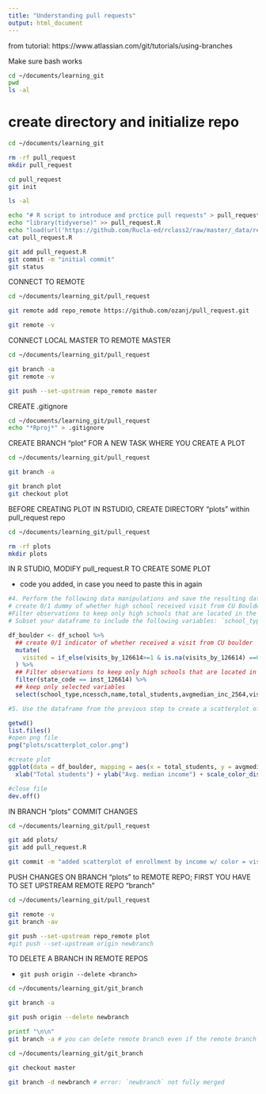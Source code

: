 ```yaml
---
title: "Understanding pull requests"
output: html_document
---
```


from tutorial: https://www.atlassian.com/git/tutorials/using-branches


Make sure bash works
```bash
cd ~/documents/learning_git
pwd
ls -al
```

# create directory and initialize repo
```bash
cd ~/documents/learning_git

rm -rf pull_request
mkdir pull_request

cd pull_request
git init

ls -al

echo "# R script to introduce and prctice pull requests" > pull_request.R
echo "library(tidyverse)" >> pull_request.R
echo "load(url('https://github.com/Rucla-ed/rclass2/raw/master/_data/recruiting/recruit_school_somevars.RData'))" >> pull_request.R
cat pull_request.R

git add pull_request.R
git commit -m "initial commit"
git status
```


CONNECT TO REMOTE
```bash
cd ~/documents/learning_git/pull_request

git remote add repo_remote https://github.com/ozanj/pull_request.git

git remote -v
```


CONNECT LOCAL MASTER TO REMOTE MASTER
```bash
cd ~/documents/learning_git/pull_request

git branch -a
git remote -v

git push --set-upstream repo_remote master
```


CREATE .gitignore
```bash
cd ~/documents/learning_git/pull_request
echo "*Rproj*" > .gitignore
```


CREATE BRANCH "plot" FOR A NEW TASK WHERE YOU CREATE A PLOT
```bash
cd ~/documents/learning_git/pull_request

git branch -a

git branch plot
git checkout plot
```


BEFORE CREATING PLOT IN RSTUDIO, CREATE DIRECTORY "plots" within pull_request repo
```bash
cd ~/documents/learning_git/pull_request

rm -rf plots
mkdir plots
```


IN R STUDIO, MODIFY pull_request.R TO CREATE SOME PLOT

- code you added, in case you need to paste this in again
```r
#4. Perform the following data manipulations and save the resulting dataframe in an object to use later:
# create 0/1 dummy of whether high school received visit from CU Boulder
#Filter observations to keep only high schools that are located in the same state as the university
# Subset your dataframe to include the following variables: `school_type`, `ncessch`, `name`, `total_students`, `avgmedian_inc_2564`, `visits_by_[univ]`, `visited`

df_boulder <- df_school %>% 
  ## create 0/1 indicator of whether received a visit from CU boulder
  mutate(
    visited = if_else(visits_by_126614>=1 & is.na(visits_by_126614) ==0,1,0)
  ) %>% 
  ## Filter observations to keep only high schools that are located in the same state as the university
  filter(state_code == inst_126614) %>% 
  ## keep only selected variables
  select(school_type,ncessch,name,total_students,avgmedian_inc_2564,visits_by_126614,visited)

#5. Use the dataframe from the previous step to create a scatterplot of total enrollment by median household income and have different point colors based on whether the high school has been visited or not by the university.

getwd()
list.files()
#open png file  
png("plots/scatterplot_color.png")

#create plot
ggplot(data = df_boulder, mapping = aes(x = total_students, y = avgmedian_inc_2564, color = as.factor(visited))) + geom_point() +
  xlab("Total students") + ylab("Avg. median income") + scale_color_discrete(name = "Legend", labels = c("No visit", "Visits"))

#close file
dev.off()
```


IN BRANCH "plots" COMMIT CHANGES
```bash
cd ~/documents/learning_git/pull_request

git add plots/
git add pull_request.R

git commit -m "added scatterplot of enrollment by income w/ color = visited"
```
PUSH CHANGES ON BRANCH "plots" to REMOTE REPO; FIRST YOU HAVE TO SET UPSTREAM REMOTE REPO "branch"
```bash
cd ~/documents/learning_git/pull_request

git remote -v
git branch -av

git push --set-upstream repo_remote plot
#git push --set-upstream origin newbranch
```


TO DELETE A BRANCH IN REMOTE REPOS

- `git push origin --delete <branch>`
 
```bash
cd ~/documents/learning_git/git_branch

git branch -a

git push origin --delete newbranch

printf "\n\n"
git branch -a # you can delete remote branch even if the remote branch has commits that haven't been merged to master
```

```bash
cd ~/documents/learning_git/git_branch

git checkout master

git branch -d newbranch # error: `newbranch` not fully merged
```

